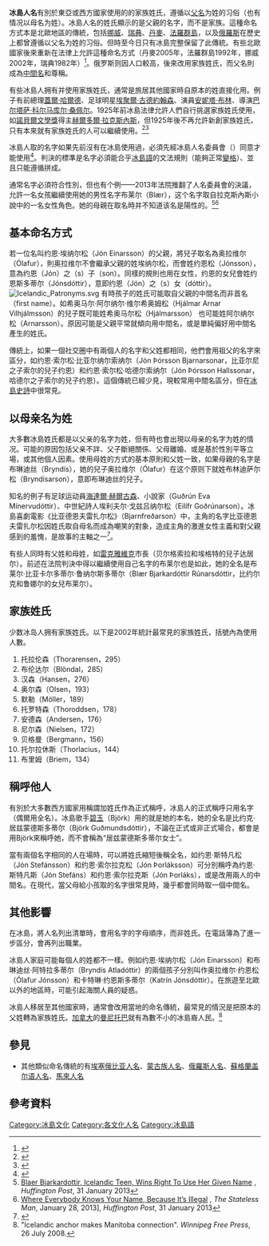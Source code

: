 {{noteTA
|1=zh-hans:比约克; zh-hant:碧玉;
}}
{{Infobox naming custom
|Title = 冰岛人名
|Language = [[冰岛语|冰岛语]]
|Condition = 现存
|Components = [[名字|名字]] + [[父名|父名]]
|CompInstruction = 名字可以有多个。
|OtherComponent = 姓氏：有些冰島人使用家族姓氏，通常是旅居其他國家時自原本的姓直接化用。
|Example = 约恩·埃纳尔松
|ExampleNativeLanguage = Jón Einarsson
|Instruction = 约恩是名字，埃纳尔松是父名，源于父亲的名字埃纳尔（Einar），意为“埃纳尔之子”。
|Example2 = 哈尔帕·埃纳尔斯多蒂尔
|Example2NativeLanguage = Harpa Einarsdóttir
|Instruction2 = 哈尔帕是名字，埃纳尔斯多蒂尔是父名，源于父亲的名字埃纳尔（Einar），意为“埃纳尔之女”。
|NamingChildren = 子女承父名
}}
'''冰島人名'''有別於東亞或西方國家使用的的家族姓氏，遵循以[[父名|父名]]为姓的习俗（也有情况以母名为姓）。冰島人名的姓氏顯示的是父親的名字，而不是家族。這種命名方式本是北歐地區的傳統，包括[[挪威|挪威]]、[[瑞典|瑞典]]、[[丹麥|丹麥]]、[[法羅群島|法羅群島]]，以及[[俄羅斯|俄羅斯]]在歷史上都曾遵循以父名为姓的习俗。但時至今日只有冰島完整保留了此傳統。有些北歐國家後來重新在法律上允許這種命名方式（丹麥2005年，法羅群島1992年，挪威2002年，瑞典1982年）<ref>{{cite web|title=Surnames with the suffix -son or -dotter|url=http://www.prv.se/en/Personal-names/Changing-personal-name/Changing-surname/Surnames-with-the-suffix--son-or--dotter|publisher=Swedish Patent and Registration Office|accessdate=2013-10-25|deadurl=yes|archiveurl=https://web.archive.org/web/20131030233550/http://www.prv.se/en/Personal-names/Changing-personal-name/Changing-surname/Surnames-with-the-suffix--son-or--dotter/|archivedate=2013年10月30日}}</ref>。俄罗斯则因人口較高，後來改用家族姓氏，而父名則成為[[中間名|中間名]]和尊稱。

有些冰島人拥有并使用家族姓氏，通常是旅居其他國家時自原本的姓直接化用。例子有前總理[[蓋爾·哈爾德|蓋爾·哈爾德]]、足球明星[[埃聚爾·古德約翰森|埃聚爾·古德約翰森]]、演員[[安妮塔·布林|安妮塔·布林]]、導演[[巴塔萨·科马库|巴尔塔萨·科尔马库尔·桑佩尔]]。1925年前冰島法律允許人們自行挑選家族姓氏使用，如[[諾貝爾文學獎|諾貝爾文學獎]]得主[[赫爾多爾·拉克斯內斯|赫爾多爾·拉克斯內斯]]，但1925年後不再允許新創家族姓氏，只有本來就有家族姓氏的人可以繼續使用。<ref>{{cite web|title=Personal Names Act|url=http://eng.innanrikisraduneyti.is/laws-and-regulations/english/personal-names|publisher=Ministry of the Interior|accessdate=2013-10-25|archive-date=2016-05-28|archive-url=https://web.archive.org/web/20160528183607/https://eng.innanrikisraduneyti.is/laws-and-regulations/english/personal-names/|dead-url=yes}}</ref><ref>{{Cite web |url=http://grapevine.is/mag/column-opinion/2014/07/10/so-whats-this-naming-law-i-keep-hearing-about/ |title=存档副本 |accessdate=2016-06-03 |archive-date=2016-05-02 |archive-url=https://web.archive.org/web/20160502125938/http://grapevine.is/mag/column-opinion/2014/07/10/so-whats-this-naming-law-i-keep-hearing-about/ |dead-url=no }}</ref>

冰島人取的名字如果先前沒有在冰島使用過，必須先經冰島人名委員會（{{lang-is|Mannanafnanefnd}}）同意才能使用<ref>{{cite news |url=http://www.icelandreview.com/icelandreview/daily_news/?cat_id=16539&ew_0_a_id=230637 |title=Naming Committee accepts Asía, rejects Magnus |publisher=Iceland Review Online |accessdate=2006-09-12 |archive-url=https://web.archive.org/web/20120314145637/http://www.icelandreview.com/icelandreview/daily_news/?cat_id=16539&ew_0_a_id=230637 |archive-date=2012-03-14 |dead-url=yes }}</ref>。判決的標準是名字必須能合乎[[冰島語|冰島語]]的文法規則（能夠正常[[變格|變格]]）、並且只能遵循{{le|冰島文正字法|Icelandic orthography}}拼成。

通常名字必須符合性別，但也有个例——2013年法院推翻了人名委員會的決議，允許一名女孩繼續使用她的男性名字布莱尔（Blær），这个名字取自拉克斯內斯小說中的一名女性角色。她的母親在取名時并不知道该名是陽性的。<ref>[http://www.huffingtonpost.com/2013/01/31/blaer-bjarkardottir--icel_n_2589657.html Blaer Bjarkardottir, Icelandic Teen, Wins Right To Use Her Given Name] {{Wayback|url=http://www.huffingtonpost.com/2013/01/31/blaer-bjarkardottir--icel_n_2589657.html |date=20160305003725 }}, ''Huffington Post'', 31 January 2013</ref><ref>[http://thestatelessman.com/2013/01/28/iceland/ Where Everybody Knows Your Name, Because It’s Illegal] {{Wayback|url=http://thestatelessman.com/2013/01/28/iceland/ |date=20160304062737 }}, ''The Stateless Man'', January 28, 2013], ''Huffington Post'', 31 January 2013</ref>

==基本命名方式==

若一位名叫约恩·埃纳尔松（Jón Einarsson）的父親，將兒子取名為奥拉维尔（Ólafur），則奥拉维尔不會繼承父親的姓埃纳尔松，而會姓约恩松（Jónsson），意為约恩（Jón）之（s）子（son）。同樣的規則也用在女性，约恩的女兒會姓约恩斯多蒂尔（Jónsdóttir），意即约恩（Jón）之（s）女（dóttir）。
[[File:Icelandic_Patronyms.svg|thumb]]
有時孩子的姓氏可能取自父親的中間名而非首名（first name）。如希奥马尔·阿尔纳尔·维尔希奥姆松（Hjálmar Arnar Vilhjálmsson）的兒子既可能姓希奥马尔松（Hjálmarsson） 也可能姓阿尔纳尔松（Arnarsson）。原因可能是父親平常就傾向用中間名，或是單純偏好用中間名產生的姓氏。

傳統上，如果一個社交圈中有兩個人的名字和父姓都相同，他們會用祖父的名字來區分，如约恩·索尔松·比亚尔纳尔索纳尔（Jón Þórsson Bjarnarsonar，比亚尔尼之子索尔的兒子约恩）和约恩·索尔松·哈德尔索纳尔（Jón Þórsson Hallssonar，哈德尔之子索尔的兒子约恩）。這個傳統已經少見，現較常用中間名區分，但在[[冰島史詩|冰島史詩]]中很常見。

==以母亲名为姓==
大多數冰島姓氏都是以父亲的名字为姓，但有時也會出現以母亲的名字为姓的情况。可能的原因包括父亲不詳、父子斷絕關係、父母離婚、或是基於性別平等立場，或其他個人因素。使用母姓的方式的基本原則和父姓一致，如果母親的名字是布琳迪丝（Bryndís），她的兒子奥拉维尔（Ólafur）在这个原则下就姓布林迪萨尔松（Bryndísarson），意即布琳迪丝的兒子。

知名的例子有足球运动員[[海達爾·赫爾古森|海達爾·赫爾古森]]、小說家{{le|居兹伦·埃娃·米内尔维多蒂尔|Guðrún Eva Mínervudóttir}}（Guðrún Eva Mínervudóttir）、中世紀詩人埃利夫尔·戈兹吕纳尔松（Eilífr Goðrúnarson）。冰島喜劇電影《比亚德恩夫雷扎尔松》（Bjarnfreðarson）中，主角的名字比亚德恩夫雷扎尔松因姓氏取自母名而成為嘲笑的對象，造成主角的激進女性主義和對父親感到的羞愧，是故事的主軸之一<ref>{{cite web|url=http://www.imdb.com/title/tt1534397/|title=Mr. Bjarnfreðarson (2009)|author=TheLurkingFox|date=2009-12-26|work=IMDb|accessdate=2014-12-31|archive-date=2016-08-19|archive-url=https://web.archive.org/web/20160819174815/http://www.imdb.com/title/tt1534397/|dead-url=no}}</ref>。

有些人同時有父姓和母姓，如[[雷克雅維克|雷克雅維克]]市長{{le|达居尔·贝尔格索尔吕松·埃格特松|Dagur Bergþóruson Eggertsson}}（贝尔格索拉和埃格特的兒子达居尔）。前述在法院判決中得以繼續使用自己名字的布莱尔也是如此，她的全名是布莱尔·比亚卡尔多蒂尔·鲁纳尔斯多蒂尔（Blær Bjarkardóttir Rúnarsdóttir，比约尔克和鲁娜尔的女兒布莱尔）。

==家族姓氏==
少数冰岛人拥有家族姓氏。以下是2002年統計最常見的家族姓氏，括號內為使用人數{{Citation needed|date=April 2016}}。
# 托拉伦森（Thorarensen，295）
# 布伦达尔（Blöndal，285）
# 汉森（Hansen，276）
# 奥尔森（Olsen，193）
# 默勒（Möller，189）
# 托罗特森（Thoroddsen，178）
# 安德森（Andersen，176）
# 尼尔森（Nielsen，172）
# 贝格曼（Bergmann，156）
# 托尔拉休斯（Thorlacius，144）
# 布里姆（Briem，134）

==稱呼他人==
有別於大多數西方國家用稱謂加姓氏作為正式稱呼，冰島人的正式稱呼只用名字（偶爾用全名）。冰島歌手[[碧玉_(歌手)|碧玉]]（Björk）用的就是她的本名，她的全名是比约克·居兹蒙德斯多蒂尔（Björk Guðmundsdóttir），不論在正式或非正式場合，都會是用Björk來稱呼她，而不會稱為“居兹蒙德斯多蒂尔女士”。

當有兩個名字相同的人在場時，可以將姓氏縮短後稱全名，如约恩·斯特凡松（Jón Stefánsson）和约恩·索尔拉克松（Jón Þorláksson）可分別稱呼為约恩·斯特凡斯（Jón Stefáns）和约恩·索尔拉克斯（Jón Þorláks），或是改用兩人的中間名。在現代，當父母給小孩取的名字很常見時，幾乎都會同時取一個中間名。

==其他影響==
在冰島，將人名列出清單時，會用名字的字母順序，而非姓氏。在電話簿為了進一步區分，會再列出職業。

冰島人家庭可能每個人的姓都不一樣。例如约恩·埃纳尔松（Jón Einarsson）和布琳迪丝·阿特拉多蒂尔（Bryndís Atladóttir）的兩個孩子分別叫作奥拉维尔·约恩松（Ólafur Jónsson）和卡特琳·约恩斯多蒂尔（Katrín Jónsdóttir）。在旅遊至北歐以外的地區時，可能引起海關人員的疑惑。

冰島人移居至其他國家時，通常會改用當地的命名傳統，最常見的情況是把原本的父姓轉為家族姓氏。[[加拿大|加拿大]]的[[曼尼托巴|曼尼托巴]]就有為數不小的冰島裔人民。<ref>"Icelandic anchor makes Manitoba connection". ''Winnipeg Free Press'', 26 July 2008.</ref>

==參見==
* 其他類似命名傳統的有[[埃塞俄比亚人名|埃塞俄比亚人名]]、[[蒙古族人名|蒙古族人名]]、[[俄羅斯人名|俄羅斯人名]]、[[蘇格蘭盖尔语人名|蘇格蘭盖尔语人名]]、[[馬來西亞人名#马来人名|馬來人名]]

==參考資料==
{{Reflist}}

{{各文化人名}}

[[Category:冰島文化|Category:冰島文化]]
[[Category:各文化人名|Category:各文化人名]]
[[Category:冰島語|Category:冰島語]]